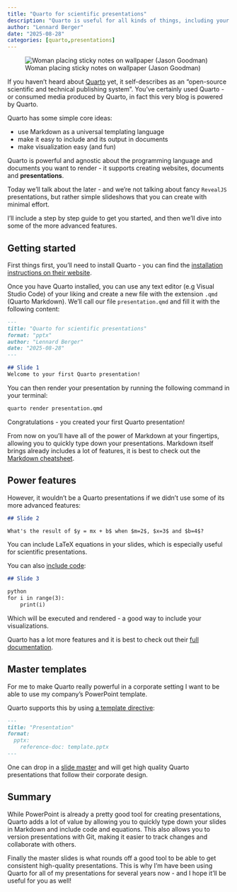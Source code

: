 ```yaml
---
title: "Quarto for scientific presentations"
description: "Quarto is useful for all kinds of things, including your everyday presentations."
author: "Lennard Berger"
date: "2025-08-28"
categories: [quarto,presentations]
---
```


![Woman placing sticky notes on wallpaper (Jason Goodman)](./jason-goodman-Oalh2MojUuk-unsplash.jpg)

If you haven't heard about [Quarto](https://quarto.org/) yet, it self-describes as an "open-source scientific and technical publishing system".
You've certainly used Quarto - or consumed media produced by Quarto, in fact this very blog is powered by Quarto.

Quarto has some simple core ideas:

- use Markdown as a universal templating language
- make it easy to include and its output in documents
- make visualization easy (and fun)

Quarto is powerful and agnostic about the programming language and documents you want to render - it supports creating websites, documents and **presentations**.

Today we'll talk about the later - and we're not talking about fancy `RevealJS` presentations, but rather simple slideshows that you can create with minimal effort.

I'll include a step by step guide to get you started, and then we'll dive into some of the more advanced features.

## Getting started

First things first, you'll need to install Quarto - you can find the [installation instructions on their website](https://quarto.org/docs/get-started/).

Once you have Quarto installed, you can use any text editor (e.g Visual Studio Code) of your liking and create a new file with the extension `.qmd` (Quarto Markdown).
We'll call our file `presentation.qmd` and fill it with the following content:

```md
---
title: "Quarto for scientific presentations"
format: "pptx"
author: "Lennard Berger"
date: "2025-08-28"
---

## Slide 1
Welcome to your first Quarto presentation!
```

You can then render your presentation by running the following command in your terminal:

```bash
quarto render presentation.qmd
```

Congratulations - you created your first Quarto presentation! 

From now on you'll have all of the power of Markdown at your fingertips, allowing you to quickly type down your presentations. Markdown itself brings already includes a lot of features, it is best to check out the [Markdown cheatsheet](https://github.com/adam-p/markdown-here/wiki/markdown-cheatsheet).

## Power features

However, it wouldn't be a Quarto presentations if we didn't use some of its more advanced features:

```md
## Slide 2

What's the result of $y = mx + b$ when $m=2$, $x=3$ and $b=4$?
```

You can include LaTeX equations in your slides, which is especially useful for scientific presentations.

You can also [include code](https://quarto.org/docs/output-formats/html-code.html#executable-blocks):

```md
## Slide 3

python
for i in range(3):
    print(i)

```

Which will be executed and rendered - a good way to include your visualizations.

Quarto has a lot more features and it is best to check out their [full documentation](https://quarto.org/docs/reference/formats/presentations/pptx.html#code).

## Master templates

For me to make Quarto really powerful in a corporate setting I want to be able to use my company's PowerPoint template.

Quarto supports this by using [a template directive](https://quarto.org/docs/presentations/powerpoint.html#powerpoint-templates):

```md
---
title: "Presentation"
format:
  pptx:
    reference-doc: template.pptx
---
```

One can drop in a [slide master](https://support.microsoft.com/en-us/office/what-is-a-slide-master-b9abb2a0-7aef-4257-a14e-4329c904da54) and will get high quality Quarto presentations that follow their corporate design.

## Summary

While PowerPoint is already a pretty good tool for creating presentations, Quarto adds a lot of value by allowing you to quickly type down your slides in Markdown and include code and equations.
This also allows you to version presentations with Git, making it easier to track changes and collaborate with others.

Finally the master slides is what rounds off a good tool to be able to get consistent high-quality presentations.
This is why I'm have been using Quarto for all of my presentations for several years now - and I hope it'll be useful for you as well!
